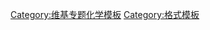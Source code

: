{{template category|description={{lt|chem}}的[http://zh.wikipedia.org/w/index.php?title=Special%3APrefixIndex&prefix=Chem%2F&namespace=10 所有子页面]}}

[[Category:维基专题化学模板|Category:维基专题化学模板]]
[[Category:格式模板|Category:格式模板]]